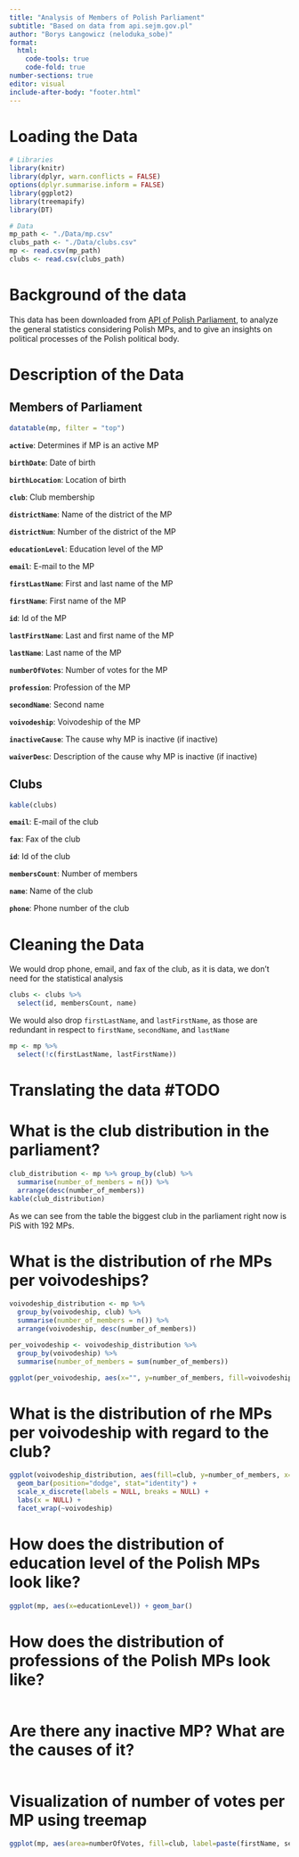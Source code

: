 ```yaml
---
title: "Analysis of Members of Polish Parliament"
subtitle: "Based on data from api.sejm.gov.pl"
author: "Borys Łangowicz (neloduka_sobe)"
format:
  html:
    code-tools: true
    code-fold: true
number-sections: true
editor: visual
include-after-body: "footer.html"
---
```


# Loading the Data
```R
# Libraries
library(knitr)
library(dplyr, warn.conflicts = FALSE)
options(dplyr.summarise.inform = FALSE)
library(ggplot2)
library(treemapify)
library(DT)

# Data
mp_path <- "./Data/mp.csv"
clubs_path <- "./Data/clubs.csv"
mp <- read.csv(mp_path)
clubs <- read.csv(clubs_path)
```

# Background of the data
This data has been downloaded from [API of Polish Parliament](https://api.sejm.gov.pl/), to analyze the general statistics considering Polish MPs, and to give an insights on political processes of the Polish political body.

# Description of the Data

## Members of Parliament
```R
datatable(mp, filter = "top")
```

**`active`**: Determines if MP is an active MP

**`birthDate`**: Date of birth

**`birthLocation`**: Location of birth

**`club`**: Club membership

**`districtName`**: Name of the district of the MP

**`districtNum`**: Number of the district of the MP

**`educationLevel`**: Education level of the MP

**`email`**: E-mail to the MP

**`firstLastName`**: First and last name of the MP

**`firstName`**: First name of the MP

**`id`**: Id of the MP

**`lastFirstName`**: Last and first name of the MP

**`lastName`**: Last name of the MP

**`numberOfVotes`**: Number of votes for the MP

**`profession`**: Profession of the MP

**`secondName`**: Second name

**`voivodeship`**: Voivodeship of the MP

**`inactiveCause`**: The cause why MP is inactive (if inactive)

**`waiverDesc`**: Description of the cause why MP is inactive (if inactive)

## Clubs
```R
kable(clubs)
```
**`email`**: E-mail of the club

**`fax`**: Fax of the club

**`id`**: Id of the club

**`membersCount`**: Number of members

**`name`**: Name of the club

**`phone`**: Phone number of the club

# Cleaning the Data

We would drop phone, email, and fax of the club, as it is data, we don't need for the statistical analysis
```R
clubs <- clubs %>% 
  select(id, membersCount, name)
```

We would also drop `firstLastName`, and `lastFirstName`, as those are redundant in respect to `firstName`, `secondName`, and `lastName`
```R
mp <- mp %>% 
  select(!c(firstLastName, lastFirstName))
```

# Translating the data #TODO

# What is the club distribution in the parliament?
```R
club_distribution <- mp %>% group_by(club) %>% 
  summarise(number_of_members = n()) %>% 
  arrange(desc(number_of_members))
kable(club_distribution)
```

As we can see from the table the biggest club in the parliament right now is PiS with 192 MPs.

# What is the distribution of rhe MPs per voivodeships?
```R
voivodeship_distribution <- mp %>% 
  group_by(voivodeship, club) %>% 
  summarise(number_of_members = n()) %>% 
  arrange(voivodeship, desc(number_of_members))

per_voivodeship <- voivodeship_distribution %>% 
  group_by(voivodeship) %>% 
  summarise(number_of_members = sum(number_of_members))

ggplot(per_voivodeship, aes(x="", y=number_of_members, fill=voivodeship)) + geom_bar(stat="identity") + coord_polar("y")
```

# What is the distribution of rhe MPs per voivodeship with regard to the club?
```R
ggplot(voivodeship_distribution, aes(fill=club, y=number_of_members, x=club)) + 
  geom_bar(position="dodge", stat="identity") + 
  scale_x_discrete(labels = NULL, breaks = NULL) + 
  labs(x = NULL) + 
  facet_wrap(~voivodeship)
```

# How does the distribution of education level of the Polish MPs look like?
```R
ggplot(mp, aes(x=educationLevel)) + geom_bar()
```

# How does the distribution of professions of the Polish MPs look like?
```R
```

# Are there any inactive MP? What are the causes of it?
```R
```

# Visualization of number of votes per MP using treemap

```R
ggplot(mp, aes(area=numberOfVotes, fill=club, label=paste(firstName, secondName, lastName), subgroup=club)) + geom_treemap() + geom_treemap_subgroup_border() + geom_treemap_text(min.size=1) + theme_void()
```


